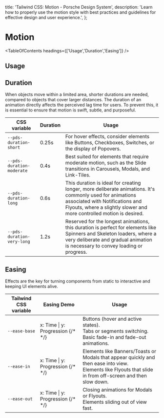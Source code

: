 
  title: 'Tailwind CSS: Motion - Porsche Design System',
  description:
    'Learn how to properly use the motion style with best practices and guidelines for effective design and user experience.',
};

# Motion

<TableOfContents headings={['Usage','Duration','Easing']} />

## Usage

## Duration

When objects move within a limited area, shorter durations are needed, compared to objects that cover larger distances.
The duration of an animation directly affects the perceived lag time for users. To prevent this, it is essential to
ensure that motion is swift, subtle, and purposeful.

| CSS variable               | Duration | Usage                                                                                                                                                                                                               |
| -------------------------- | -------- | ------------------------------------------------------------------------------------------------------------------------------------------------------------------------------------------------------------------- |
| `--pds-duration-short`     | 0.25s    | For hover effects, consider elements like Buttons, Checkboxes, Switches, or the display of Popovers.                                                                                                                |
| `--pds-duration-moderate`  | 0.4s     | Best suited for elements that require moderate motion, such as the Slide transitions in Carousels, Modals, and Link-Tiles.                                                                                          |
| `--pds-duration-long`      | 0.6s     | This duration is ideal for creating longer, more deliberate animations. It's commonly used for animations associated with Notifications and Flyouts, where a slightly slower and more controlled motion is desired. |
| `--pds-duration-very-long` | 1.2s     | Reserved for the longest animations, this duration is perfect for elements like Spinners and Skeleton loaders, where a very deliberate and gradual animation is necessary to convey loading or progress.            |

## Easing

Effects are the key for turning components from static to interactive and keeping UI elements alive.

| Tailwind CSS variable | Easing Demo                                                                       | Usage                                                                                                                                                            |
| --------------------- | --------------------------------------------------------------------------------- | ---------------------------------------------------------------------------------------------------------------------------------------------------------------- |
| `--ease-base`         | x: Time \| y: Progression {/* <ExampleStylesMotionCurve path="easing-base" /> */} | Buttons (hover and active states).<br />Tabs or segments switching.<br />Basic fade-in and fade-out animations.                                                  |
| `--ease-in`           | x: Time \| y: Progression {/* <ExampleStylesMotionCurve path='easing-in'/> */}    | Elements like Banners/Toasts or Modals that appear quickly and then ease into view.<br />Elements like Flyouts that slide in from off-screen and then slow down. |
| `--ease-out`          | x: Time \| y: Progression {/* <ExampleStylesMotionCurve path='easing-out'/> */}   | Closing animations for Modals or Flyouts.<br />Elements sliding out of view fast.                                                                                |
